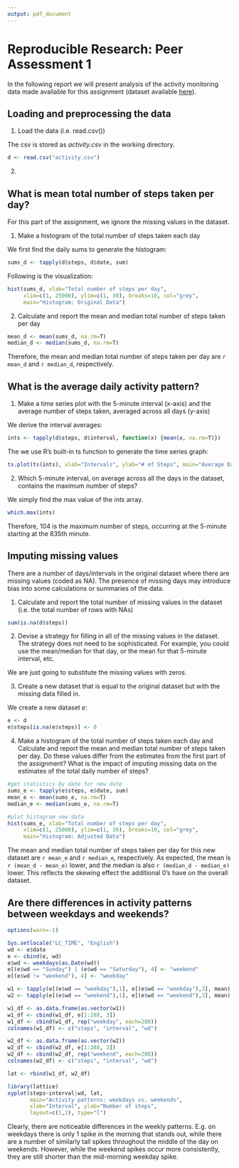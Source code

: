 ```yaml
---
output: pdf_document
---
```

# Reproducible Research: Peer Assessment 1

In the following report we will present analysis of the activity monitoring data made available for this assignment (dataset available [here](https://d396qusza40orc.cloudfront.net/repdata%2Fdata%2Factivity.zip)).


## Loading and preprocessing the data

1. Load the data (i.e. read.csv())

The csv is stored as *activity.csv* in the working directory.

```r
d <- read.csv("activity.csv")
```


2. 

## What is mean total number of steps taken per day?

For this part of the assignment, we ignore the missing values in the dataset.

1. Make a histogram of the total number of steps taken each day

We first find the daily sums to generate the histogram:
```r
sums_d <- tapply(d$steps, d$date, sum)
```

Following is the visualization:
```r
hist(sums_d, xlab="Total number of steps per day",
     xlim=c(1, 25000), ylim=c(1, 30), breaks=10, col="grey",
     main="Histogram: Original Data")
```

2. Calculate and report the mean and median total number of steps taken per day
```r
mean_d <- mean(sums_d, na.rm=T)
median_d <- median(sums_d, na.rm=T)
```

Therefore, the mean and median total number of steps taken per day are `r mean_d` and `r median_d`, respectively.


## What is the average daily activity pattern?

1. Make a time series plot with the 5-minute interval (x-axis) and the average number of steps taken, averaged across all days (y-axis)

We derive the interval averages:
```r
ints <- tapply(d$steps, d$interval, function(x) {mean(x, na.rm=T)})
```

The we  use R's built-in ts function to generate the time series graph:
```r
ts.plot(ts(ints), xlab="Intervals", ylab="# of Steps", main="Average Daily Activity Pattern", type="l")
```

2. Which 5-minute interval, on average across all the days in the dataset, contains the maximum number of steps?

We simply find the max value of the *ints* array.
```r
which.max(ints)
```

Therefore, 104 is the maximum number of steps, occurring at the 5-minute starting at the 835th minute. 


## Imputing missing values

There are a number of days/intervals in the original dataset where there are missing values (coded as NA). The presence of missing days may introduce bias into some calculations or summaries of the data.

1. Calculate and report the total number of missing values in the dataset (i.e. the total number of rows with NAs)

```r
sum(is.na(d$steps))
```

2. Devise a strategy for filling in all of the missing values in the dataset. The strategy does not need to be sophisticated. For example, you could use the mean/median for that day, or the mean for that 5-minute interval, etc.

We are just going to substitute the missing values with zeros.

3. Create a new dataset that is equal to the original dataset but with the missing data filled in.

We create a new dataset *e*:

```r
e <- d
e$steps[is.na(e$steps)] <- 0
```

4. Make a histogram of the total number of steps taken each day and Calculate and report the mean and median total number of steps taken per day. Do these values differ from the estimates from the first part of the assignment? What is the impact of imputing missing data on the estimates of the total daily number of steps?

```r
#get statistics by date for new date
sums_e <- tapply(e$steps, e$date, sum)
mean_e <- mean(sums_e, na.rm=T)
median_e <- median(sums_e, na.rm=T)

#plot histogram new data
hist(sums_e, xlab="Total number of steps per day", 
     xlim=c(1, 25000), ylim=c(1, 30), breaks=10, col="grey",
     main="Histogram: Adjusted Data")
```

The mean and median total number of steps taken per day for this new dataset are `r mean_e` and `r median_e`, respectively. As expected, the mean is `r (mean_d - mean_e)` lower, and the median is also `r (median_d - median_e)` lower. This reflects the skewing effect the additional 0's have on the overall dataset.

## Are there differences in activity patterns between weekdays and weekends?

```r
options(warn=-1)
```


```r
Sys.setlocale("LC_TIME", "English")
wd <- e$date
e <- cbind(e, wd)
e$wd <- weekdays(as.Date(wd))
e[(e$wd == "Sunday") | (e$wd == "Saturday"), 4] <- "weekend"
e[(e$wd != "weekend"), 4] <- "weekday"

w1 <- tapply(e[(e$wd == "weekday"),1], e[(e$wd == "weekday"),3], mean)
w2 <- tapply(e[(e$wd == "weekend"),1], e[(e$wd == "weekend"),3], mean)

w1_df <- as.data.frame(as.vector(w1))
w1_df <- cbind(w1_df, e[1:288, 3])
w1_df <- cbind(w1_df, rep("weekday", each=288))
colnames(w1_df) <- c("steps", "interval", "wd")

w2_df <- as.data.frame(as.vector(w2))
w2_df <- cbind(w2_df, e[1:288, 3])
w2_df <- cbind(w2_df, rep("weekend", each=288))
colnames(w2_df) <- c("steps", "interval", "wd")

lat <- rbind(w1_df, w2_df)

library(lattice)
xyplot(steps~interval|wd, lat,
       main="Activity patterns: weekdays vs. weekends",
       xlab="Interval", ylab="Number of steps",
       layout=c(1,2), type="l")
```

Clearly, there are noticeable differences in the weekly patterns. E.g. on weekdays there is only 1 spike in the morning that stands out, while there are a number of similarly tall spikes throughout the middle of the day on weekends. However, while the weekend spikes occur more consistently, they are still shorter than the mid-morning weekday spike.


